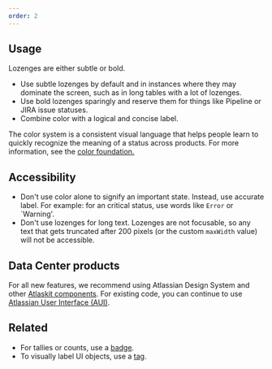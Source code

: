 ```yaml
---
order: 2
---
```


## Usage

Lozenges are either subtle or bold.

- Use subtle lozenges by default and in instances where they may dominate the screen, such as in long tables with a lot of lozenges.
- Use bold lozenges sparingly and reserve them for things like Pipeline or JIRA issue statuses.
- Combine color with a logical and concise label.

The color system is a consistent visual language that helps people learn to quickly recognize the meaning of a status across products. For more information, see the [color foundation.](/foundations/color)

## Accessibility

- Don't use color alone to signify an important state. Instead, use accurate label. For example: for an critical status, use words like `Error` or `Warning'.
- Don't use lozenges for long text. Lozenges are not focusable, so any text that gets truncated after 200 pixels (or the custom `maxWidth` value) will not be accessible.

## Data Center products

For all new features, we recommend using Atlassian Design System and other [Atlaskit components](https://atlaskit.atlassian.com/). For existing code, you can continue to use [Atlassian User Interface (AUI)](https://aui.atlassian.com/).

## Related

- For tallies or counts, use a [badge](/components/badge).
- To visually label UI objects, use a [tag](/components/tag).
